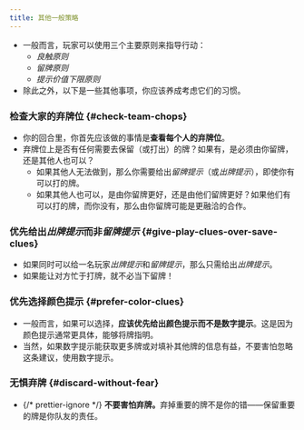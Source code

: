 ```yaml
---
title: 其他一般策略
---
```



<BeginnersGuideProgress id="other-general-strategy" />

- 一般而言，玩家可以使用三个主要原则来指导行动：
  - _良触原则_
  - _留牌原则_
  - _提示价值下限原则_
- 除此之外，以下是一些其他事项，你应该养成考虑它们的习惯。

### 检查大家的弃牌位 \{#check-team-chops\}

- 你的回合里，你首先应该做的事情是**查看每个人的弃牌位**。
- 弃牌位上是否有任何需要去保留（或打出）的牌？如果有，是必须由你留牌，还是其他人也可以？
  - 如果其他人无法做到，那么你需要给出*留牌提示*（或*出牌提示*），即使你有可以打的牌。
  - 如果其他人也可以，是由你留牌更好，还是由他们留牌更好？如果他们有可以打的牌，而你没有，那么由你留牌可能是更融洽的合作。

### 优先给出*出牌提示*而非*留牌提示* \{#give-play-clues-over-save-clues\}

- 如果同时可以给一名玩家*出牌提示*和*留牌提示*，那么只需给出*出牌提示*。
- 如果能让对方忙于打牌，就不必当下留牌！

### 优先选择颜色提示 \{#prefer-color-clues\}

- 一般而言，如果可以选择，**应该优先给出颜色提示而不是数字提示**。这是因为颜色提示通常更具体，能够将牌指明。
- 当然，如果数字提示能获取更多牌或对填补其他牌的信息有益，不要害怕忽略这条建议，使用数字提示。

### 无惧弃牌 \{#discard-without-fear\}

- {/* prettier-ignore */}
  <strong>不要害怕弃牌。</strong>弃掉重要的牌不是你的错——保留重要的牌是你队友的责任。
